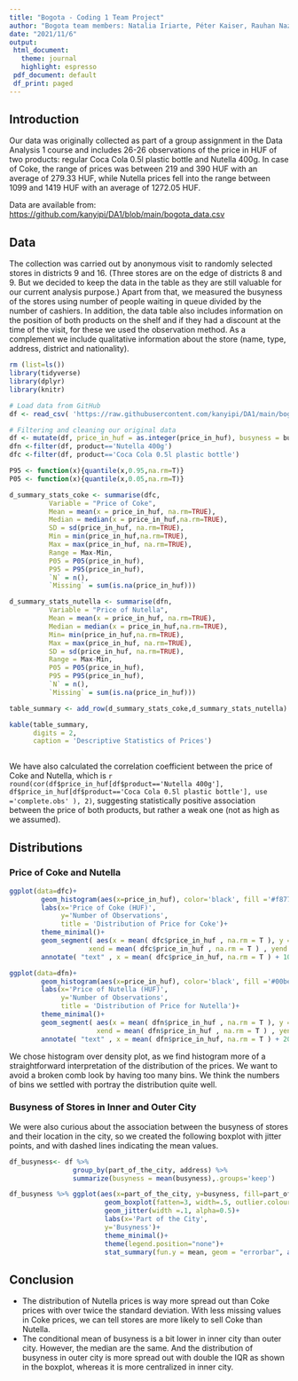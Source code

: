 ```yaml
---
title: "Bogota - Coding 1 Team Project"
author: "Bogota team members: Natalia Iriarte, Péter Kaiser, Rauhan Nazir, Sára Vargha, Xibei Chen"
date: "2021/11/6"
output: 
 html_document:
   theme: journal
   highlight: espresso
 pdf_document: default
 df_print: paged
---
```


## Introduction
Our data was originally collected as part of a group assignment in the Data Analysis 1 course and includes 26-26 observations of the price in HUF of two products: regular Coca Cola 0.5l plastic bottle and Nutella 400g. In case of Coke, the range of prices was between 219 and 390 HUF with an average of 279.33 HUF, while Nutella prices fell into the range between 1099 and 1419 HUF with an average of 1272.05 HUF.

Data are available from: <https://github.com/kanyipi/DA1/blob/main/bogota_data.csv>

## Data
The collection was carried out by anonymous visit to randomly selected stores in districts 9 and 16. (Three stores are on the edge of districts 8 and 9. But we decided to keep the data in the table as they are still valuable for our current analysis purpose.) Apart from that, we measured the busyness of the stores using number of people waiting in queue divided by the number of cashiers. In addition, the data table also includes information on the position of both products on the shelf and if they had a discount at the time of the visit, for these we used the observation method. As a complement we include qualitative information about the store (name, type, address, district and nationality).
```r
rm (list=ls())
library(tidyverse)
library(dplyr)
library(knitr)

# Load data from GitHub
df <- read_csv( 'https://raw.githubusercontent.com/kanyipi/DA1/main/bogota_data.csv' )

# Filtering and cleaning our original data
df <- mutate(df, price_in_huf = as.integer(price_in_huf), busyness = business_queue/num_of_cashiers)
dfn <-filter(df, product=='Nutella 400g')
dfc <-filter(df, product=='Coca Cola 0.5l plastic bottle')
```

```r

P95 <- function(x){quantile(x,0.95,na.rm=T)}
P05 <- function(x){quantile(x,0.05,na.rm=T)}

d_summary_stats_coke <- summarise(dfc,
          Variable = "Price of Coke",
          Mean = mean(x = price_in_huf, na.rm=TRUE),
          Median = median(x = price_in_huf,na.rm=TRUE),
          SD = sd(price_in_huf, na.rm=TRUE),
          Min = min(price_in_huf,na.rm=TRUE),
          Max = max(price_in_huf, na.rm=TRUE),
          Range = Max-Min,
          P05 = P05(price_in_huf),
          P95 = P95(price_in_huf),
          `N` = n(),
          `Missing` = sum(is.na(price_in_huf)))

d_summary_stats_nutella <- summarise(dfn,
          Variable = "Price of Nutella",
          Mean = mean(x = price_in_huf, na.rm=TRUE),
          Median = median(x = price_in_huf,na.rm=TRUE),
          Min= min(price_in_huf,na.rm=TRUE),
          Max = max(price_in_huf, na.rm=TRUE),
          SD = sd(price_in_huf, na.rm=TRUE),
          Range = Max-Min,
          P05 = P05(price_in_huf),
          P95 = P95(price_in_huf),
          `N` = n(),
          `Missing` = sum(is.na(price_in_huf)))

table_summary <- add_row(d_summary_stats_coke,d_summary_stats_nutella)

kable(table_summary,
      digits = 2,
      caption = 'Descriptive Statistics of Prices')
        
```
We have also calculated the correlation coefficient between the price of Coke and Nutella, which is `r round(cor(df$price_in_huf[df$product=='Nutella 400g'], df$price_in_huf[df$product=='Coca Cola 0.5l plastic bottle'], use ='complete.obs' ), 2)`, suggesting statistically positive association between the price of both products, but rather a weak one (not as high as we assumed).


## Distributions
### Price of Coke and Nutella
```r

ggplot(data=dfc)+
        geom_histogram(aes(x=price_in_huf), color='black', fill ='#f8776c', bins = 6)+
        labs(x='Price of Coke (HUF)',
             y='Number of Observations',
             title = 'Distribution of Price for Coke')+
        theme_minimal()+
        geom_segment( aes(x = mean( dfc$price_in_huf , na.rm = T ), y = 0, 
                    xend = mean( dfc$price_in_huf , na.rm = T ) , yend = 14) , color = 'black', linetype="dashed")+
        annotate( "text" , x = mean( dfc$price_in_huf, na.rm = T ) + 10 , y = 13.7 , label = 'Mean', color = 'black')

ggplot(data=dfn)+
        geom_histogram(aes(x=price_in_huf), color='black', fill ='#00bec4', bins = 4)+
        labs(x='Price of Nutella (HUF)',
             y='Number of Observations',
             title = 'Distribution of Price for Nutella')+
        theme_minimal()+
        geom_segment( aes(x = mean( dfn$price_in_huf , na.rm = T ), y = 0, 
                      xend = mean( dfn$price_in_huf , na.rm = T ) , yend = 14) , color = 'black',linetype="dashed")+
        annotate( "text" , x = mean( dfn$price_in_huf, na.rm = T ) + 20 , y = 13.7  , label = 'Mean' , color = 'black')
```

We chose histogram over density plot, as we find histogram more of a straightforward interpretation of the distribution of the prices. We want to avoid a broken comb look by having too many bins. We think the numbers of bins we settled with portray the distribution quite well.

### Busyness of Stores in Inner and Outer City
We were also curious about the association between the busyness of stores and their location in the city, so we created the following boxplot with jitter points, and with dashed lines indicating the mean values.
```r
df_busyness<- df %>% 
                group_by(part_of_the_city, address) %>% 
                summarize(busyness = mean(busyness),.groups='keep')

df_busyness %>% ggplot(aes(x=part_of_the_city, y=busyness, fill=part_of_the_city)) +
                        geom_boxplot(fatten=3, width=.5, outlier.colour="red", outlier.shape=8, outlier.size=4)+
                        geom_jitter(width =.1, alpha=0.5)+
                        labs(x='Part of the City',
                        y='Busyness')+
                        theme_minimal()+
                        theme(legend.position="none")+
                        stat_summary(fun.y = mean, geom = "errorbar", aes(ymax = ..y.., ymin = ..y..), width = .75, linetype = "dashed")

```
\vspace{-5truemm}

## Conclusion
* The distribution of Nutella prices is way more spread out than Coke prices with over twice the standard deviation. With less missing values in Coke prices, we can tell stores are more likely to sell Coke than Nutella.
* The conditional mean of busyness is a bit lower in inner city than outer city. However, the median are the same. And the distribution of busyness in outer city is more spread out with double the IQR as shown in the boxplot, whereas it is more centralized in inner city.
